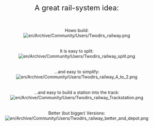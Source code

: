 <center>
<font size="+2">A great rail-system idea:</font>
<br><br><br><br>
Howo build:<br>
[[File:en/Archive/Community/Users/Twodirs railway.png]]<br><br><br>
It is easy to split:<br>
[[File:en/Archive/Community/Users/Twodirs railway split.png]]<br><br><br>
...and easy to simplify:<br>
[[File:en/Archive/Community/Users/Twodirs railway 4 to 2.png]]<br><br><br>
...and easy to build a station into the track:<br>
[[File:en/Archive/Community/Users/Twodirs railway Trackstation.png]]<br><br><br>
Better (but bigger) Versions:<br>
[[File:en/Archive/Community/Users/Twodirs railway better and depot.png]]
</center>